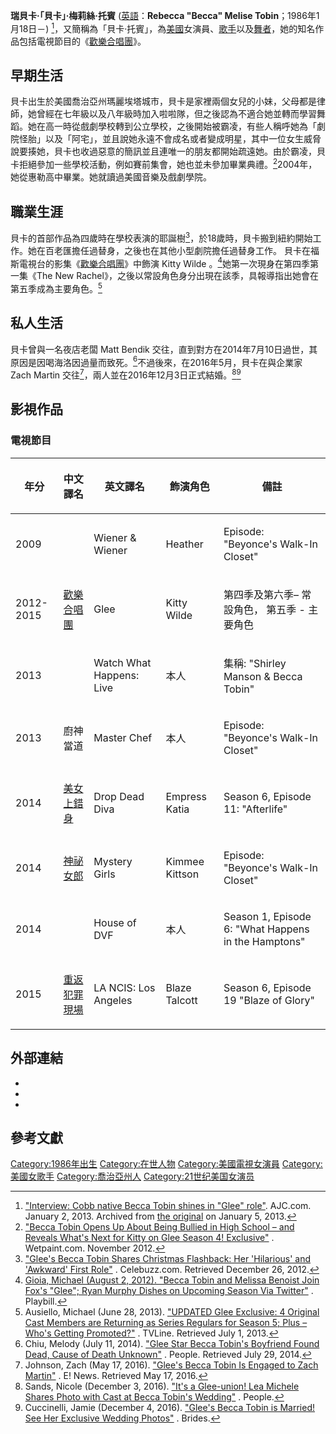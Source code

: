 {{藝人
| 姓名 = 
| 英文名   =Rebecca "Becca" Melise Tobin
| 民族     = 美国白人
| 出生日期 = {{Birth date and age|1986|01|18}}
| 代表作 =《[[歡樂合唱團|歡樂合唱團]]》
| type=女演員
| 图片     = File:Becca Tobin 2013 (cropped).jpg
| 图片尺寸 = 250px
| 图片简介 = 貝卡·托賓 2013年
| 国籍     = {{USA}}
| 出生地点 = [[美國|美國]][[喬治亞州|喬治亞州]][[瑪麗埃塔|瑪麗埃塔]]
| 职业     = 演員、舞者、歌手
| 语言     = [[英语|英语]]
| 配偶     = Zach Martin (2016年－)
| 活跃年代 = 2005年至今
| imdb     = 3927923
}}

'''瑞貝卡‧「貝卡」‧梅莉絲‧托賓''' ([[英語|英語]]：'''Rebecca "Becca" Melise Tobin'''；1986年1月18日－) <ref>[https://web.archive.org/web/20130105021107/http://blogs.ajc.com/the-buzz/2013/01/02/interview-cobb-native-becca-tobin-shines-in-glee-role/?icid=buzzlink "Interview: Cobb native Becca Tobin shines in "Glee" role"]. AJC.com. January 2, 2013. Archived from [http://blogs.ajc.com/the-buzz/2013/01/02/interview-cobb-native-becca-tobin-shines-in-glee-role/?icid=buzzlink the original] on January 5, 2013.</ref>，又簡稱為「貝卡·托賓」，為[[美國|美國]]女演員、[[歌手|歌手]]以及[[舞者|舞者]]，她的知名作品包括電視節目的《[[歡樂合唱團|歡樂合唱團]]》。
==早期生活==
貝卡出生於美國喬治亞州瑪麗埃塔城市，貝卡是家裡兩個女兒的小妹，父母都是律師，她曾經在七年級以及八年級時加入啦啦隊，但之後認為不適合她並轉而學習舞蹈。她在高一時從戲劇學校轉到公立學校，之後開始被霸凌，有些人稱呼她為「劇院怪胎」以及「阿宅」，並且說她永遠不會成名或者變成明星，其中一位女生威脅說要揍她，貝卡也收過惡意的簡訊並且連唯一的朋友都開始疏遠她。由於霸凌，貝卡拒絕參加一些學校活動，例如賽前集會，她也並未參加畢業典禮。<ref>[http://www.wetpaint.com/glee/articles/becca-tobin-opens-up-about-being-bullied-in-high-school-and-reveals-whats-next-for-kitty-on-glee-season-4-exclusive "Becca Tobin Opens Up About Being Bullied in High School – and Reveals What's Next for Kitty on Glee Season 4! Exclusive"] {{Wayback|url=http://www.wetpaint.com/glee/articles/becca-tobin-opens-up-about-being-bullied-in-high-school-and-reveals-whats-next-for-kitty-on-glee-season-4-exclusive |date=20190726183413 }}. Wetpaint.com. November 2012.</ref>2004年，她從惠勒高中畢業。她就讀過美國音樂及戲劇學院。

==職業生涯==
貝卡的首部作品為四歲時在學校表演的耶誕樹<ref>[http://www.celebuzz.com/2012-12-26/glees-becca-tobin-shares-christmas-flashback-her-hilarious-and-awkward-first-role-exclusive-photo/ "Glee's Becca Tobin Shares Christmas Flashback: Her 'Hilarious' and 'Awkward' First Role"] {{Wayback|url=http://www.celebuzz.com/2012-12-26/glees-becca-tobin-shares-christmas-flashback-her-hilarious-and-awkward-first-role-exclusive-photo/ |date=20191014164759 }}. Celebuzz.com. Retrieved December 26, 2012.</ref>，於18歲時，貝卡搬到紐約開始工作。她在百老匯擔任過替身，之後也在其他小型劇院擔任過替身工作。
貝卡在福斯電視台的影集《[[歡樂合唱團|歡樂合唱團]]》中飾演 Kitty Wilde 。<ref>[http://www.playbill.com/news/article/becca-tobin-and-melissa-benoist-join-foxs-glee-ryan-murphy-dishes-on-upcomi-196306 Gioia, Michael (August 2, 2012). "Becca Tobin and Melissa Benoist Join Fox's "Glee"; Ryan Murphy Dishes on Upcoming Season Via Twitter"] {{Wayback|url=http://www.playbill.com/news/article/becca-tobin-and-melissa-benoist-join-foxs-glee-ryan-murphy-dishes-on-upcomi-196306 |date=20190729003942 }}. Playbill.</ref>她第一次現身在第四季第一集《The New Rachel》，之後以常設角色身分出現在該季，具報導指出她會在第五季成為主要角色。<ref>Ausiello, Michael (June 28, 2013). [http://www.tvline.com/2013/06/28/glee-season-5-cast-heather-morris-mark-salling-not-returning/ "UPDATED Glee Exclusive: 4 Original Cast Members are Returning as Series Regulars for Season 5; Plus – Who's Getting Promoted?"] {{Wayback|url=http://www.tvline.com/2013/06/28/glee-season-5-cast-heather-morris-mark-salling-not-returning/ |date=20190227205142 }}. TVLine. Retrieved July 1, 2013.</ref>

==私人生活==
貝卡曾與一名夜店老闆 Matt Bendik 交往，直到對方在2014年7月10日過世，其原因是因喝海洛因過量而致死。<ref>Chiu, Melody (July 11, 2014). [http://people.com/article/glee-star-becca-tobin-boyfirned-matt-bendik-found-dead-philadelphia-hotel-room "Glee Star Becca Tobin's Boyfriend Found Dead, Cause of Death Unknown"] {{Wayback|url=http://people.com/article/glee-star-becca-tobin-boyfirned-matt-bendik-found-dead-philadelphia-hotel-room |date=20140715022347 }}. People. Retrieved July 29, 2014.</ref>不過後來，在2016年5月，貝卡在與企業家 Zach Martin 交往<ref>Johnson, Zach (May 17, 2016). [http://www.eonline.com/news/765498/glee-s-becca-tobin-is-engaged-to-zach-martin "Glee's Becca Tobin Is Engaged to Zach Martin"] {{Wayback|url=http://www.eonline.com/news/765498/glee-s-becca-tobin-is-engaged-to-zach-martin |date=20160518225850 }}. E! News. Retrieved May 17, 2016.</ref>，兩人並在2016年12月3日正式結婚。<ref>Sands, Nicole (December 3, 2016). [http://people.com/tv/lea-michele-reunion-photo-becca-tobin-zach-martins-wedding/ "It's a Glee-union! Lea Michele Shares Photo with Cast at Becca Tobin's Wedding"] {{Wayback|url=http://people.com/tv/lea-michele-reunion-photo-becca-tobin-zach-martins-wedding/ |date=20191218130124 }}. People.</ref><ref>Cuccinelli, Jamie (December 4, 2016). [http://www.brides.com/story/becca-tobin-wedding-photos "Glee's Becca Tobin is Married! See Her Exclusive Wedding Photos"] {{Wayback|url=http://www.brides.com/story/becca-tobin-wedding-photos |date=20191204092946 }}. Brides.</ref>
==影視作品==
===電視節目===
{| class="wikitable"
! 年分
! 中文譯名 
! 英文譯名
! 飾演角色
! 備註
|-
|2009
|
|Wiener & Wiener
|Heather
|Episode: "Beyonce's Walk-In Closet"
|-
|2012-2015
|[[歡樂合唱團|歡樂合唱團]]
|Glee
|Kitty Wilde
|第四季及第六季– 常設角色， 第五季 - 主要角色
|-
|2013
|
|Watch What Happens: Live
|本人
|集稱: "Shirley Manson & Becca Tobin"
|-
|2013
|廚神當道
|Master Chef
|本人
|Episode: "Beyonce's Walk-In Closet"
|-
|2014
|[[美女上錯身|美女上錯身]]
|Drop Dead Diva
|Empress Katia
|Season 6, Episode 11: "Afterlife"
|-
|2014
|[[神祕女郎|神祕女郎]]
|Mystery Girls
|Kimmee Kittson
|Episode: "Beyonce's Walk-In Closet"
|-
|2014
|
|House of DVF
|本人
|Season 1, Episode 6: "What Happens in the Hamptons"
|-
|2015
|[[重返犯罪現場|重返犯罪現場]]
|LA NCIS: Los Angeles
|Blaze Talcott
|Season 6, Episode 19 "Blaze of Glory"
|}

== 外部連結 ==
* {{IMDb name|3927923}}
* {{twitter|becbecbobec}}
* {{instagram|becbecbobec}}
== 參考文獻 ==
{{reflist}}

{{DEFAULTSORT: Tobin, Becca}}
[[Category:1986年出生|Category:1986年出生]]
[[Category:在世人物|Category:在世人物]]
[[Category:美國電視女演員|Category:美國電視女演員]]
[[Category:美國女歌手|Category:美國女歌手]]
[[Category:喬治亞州人|Category:喬治亞州人]]
[[Category:21世纪美国女演员|Category:21世纪美国女演员]]